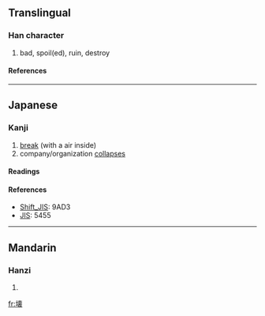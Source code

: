 {{see|壞}}

==Translingual==
===Han character===
{{Han char|rn=32|rad=土|as=13|sn=16|four=|canj=土十田女 (GJWV)}}
# bad, spoil(ed), ruin, destroy
====References====
{{Han ref|kx=0240.301|dkj=05541|dj=0480.180|hdz=10491.031|uh=58CA|ud=22730}}
----
==Japanese==
===Kanji===
{{ja-kanji|grade=c|rs=土13}}
# [[break]] (with a air inside)
# company/organization [[collapse|collapses]] 
====Readings====
{{ja-readings|kanon=[[かい]] (kai)|goon=[[え]] (''e'')|kun=[[こわす]] (kowasu), [[やぶる]] (yaburu), [[こわれる]] (kowareru)|nadzuke=[[つち]] (tuchi)}}
====References====
*[[Wikipedia:Shift_JIS|Shift_JIS]]: 9AD3
*[[Wikipedia:JIS encoding|JIS]]: 5455
----

==Mandarin==
===Hanzi===
{{cmn-hanzi|pin=[[huài]] (huai4)|wg=huai<sup>4</sup>}}
# {{defn|Mandarin}}

[[fr:壊]]
